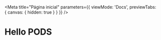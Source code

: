 
<Meta
  title="Página inicial"
  parameters={{ viewMode: 'Docs', previewTabs: { canvas: { hidden: true } } }}
/>

# Hello PODS
